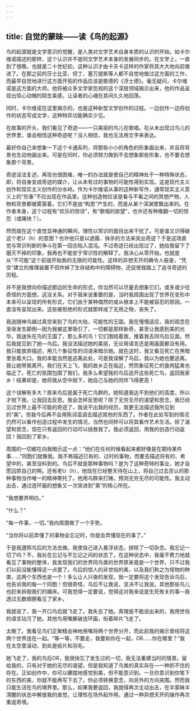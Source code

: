 ```yaml
---
---
---
```

title: 自觉的蒙昧——读《鸟的起源》
---




鸟的起源就是文学意识的觉醒，是人类对文学艺术自身本质的认识的开始。如卡尔维诺描述的那样，这个认识并不是同文学艺术本身的发展同步的。在文学上，一直到了很晚，也就是二十世纪初，这种认识才由卡夫卡这样的作家将其大大地向前推进了。在那之前的莎士比亚、但丁、塞万提斯等人都不自觉地做过这方面的工作，而最早自觉地进行这方面开拓的作品应该是歌德的《浮士德》。毫无疑问，卡尔维诺是这方面的大师。他将被众多文学家忽视的这个深层领域揭示出来，他的作品呈现出惊心动魄的陌生美感，让读者的心魂在其间久久地回荡。

同时，卡尔维诺在这里揭示的，也是这种新型文学创作的过程。一边创作一边将创作的状态写成文学，这种特异功能确实少见。

在故事的开头，我们看见了奇迹——一只美丽的鸟儿在歌唱。在从未出现过鸟儿的世界里，谁会相信这种奇迹呢？没人相信，我也无法用文字来表达。

最好你自己来想象一下这个卡通系列，将那些小小的角色的形象画出来，并且将背景也生动地画出来。可是在同时，你必须努力做到不去想象那些形象，也不要去想象那个背景。

奇迹没法复述，再现也很困难，唯一的办法就是使自己的精神处于一种特殊状态，即，将自身变成奇迹的媒介，让从未有过的事物的可能性得到实现。这是现代主义创作和现实主义创作的分水岭。作为卡尔维诺从事的这种新写作，通常现实主义意义上的“形象”不应出现在作品里。这种创造物应该是看与不看之间的冥想产物，人物和背景都被雾蒙着。它们不是由“构思”产生的，而是从某个深渊里飘出来的。在作者本身，这个过程有“欢乐的惊讶”，有“歌唱的欲望”，也许还有种推翻一切的惊恐（或痛快？）。

然而就在这个直觉显神通的瞬间，理性以常识的面目出来干扰了。可是谁又识得破这个老U（h）的意图？也许他只是以遮蔽、抹杀的方法来突出奇迹？于是这场直觉与常识判断的争斗在第一回合陷入混沌。不过奇迹已经出现过了，她给我留下了磨灭不掉的印象，我再也不能安于常识性的解释了。我决心从零开始，也就是从“不可能”这个前提开始我的无限的可能性。这样的异想天开的确令人振奋，“凭空”建立的推理装置不但炸掉了生存结构中的障碍物，还促使我踏上了追寻奇迹的历程。

并不是我想向你描述那边的生命的形式，你当然可以尽量去想象它们，或多或少往奇怪的方面想，这没关系。对于我来说重要的是，当时我周围出现了世界在变形中本来可以呈现的所有形式，它们由于某种偶然的或从根本上不能被容忍的原因，一直没有呈现出来。这些被拒绝的形式就那样成了无用之物，丧失了。

我追随神鸟越过真空来到了鸟的大陆，可能性的王国。我在慢慢适应，我的观念在渐渐发生颠倒—因为我被这里吸引了，一切都是那样新奇，甚至让我感到美的光华。我迷失在鸟的王国了，那么多的鸟！它们围绕着我，推着我去同鸟后见面。然后我就见到了她—鸟后。我没法描述她的美丽，无论用语言还是用画面都没有用。我只能放弃描述，用几个象征性的词语来暗示她。就在这时，我又看见死亡在黑暗里张着大口。我的本能当然是逃离此处，可是我误解了鸟后，我以为她也要逃离。我让她带我离开。我们在天上飞，我的故乡正在临近，然而象征死亡的食肉猛禽也临近了。死亡的氛围包围了我们，我多么希望我的鸟后逃开这些死亡鸟，返回我家乡！结果却是，她将我从空中抛下，她自己与她的同伴飞得更高！

这个误解有多大？原来鸟后是属于死亡鸟群的，她知道我达不到他们的高度，所以才抛下我，让我回去反思。我会怎样反思呢？除了无穷无尽的渴望和思念，我已经见过世界上最不可能的奇迹了，我说不出我的经历，我更无法描述我所见到的“美”。但我今后再不会用陈词滥调去描述其他的东西了。作者在此处写到的情况仍然可以看作创造过程中发生的情况，当然也同样可以将其看作艺术生活。除了渴望和思念，现在只有返回的行动可以拯救我了。我必须返回，用我的创造行动返回！我回到了家乡。

周围的一切都在向我暗示这一点：“他们在任何时候看起来都好像是在期待某件事……”同胞们就像我。我不再描述已有的、过时的事物，而要去描述将有的、希望中的，甚至没料到的。鸟后不就是那种事物吗？是为了这种奇特的事业，她才自愿囚禁自己的啊。还有老U（h），他现在已经整天待在山上，将自己过去否认的那种事物当作唯一的精神寄托了。他用鸟群来打赌，预测无穷无尽的可能性。我主动出击，通过连环画的想象又一次突进到“美”的核心所在。

“我想要弄明白。”

“什么？”

“每一件事，一切。”我向周围做了一个手势。

“当你将以前弄懂了的事物全忘记时，你就会弄懂现在的事了。”

于是我遵照鸟后的方法去做。我使自己进入悬浮状态，排除了一切杂念。我忘记一切了吗？不，我处在忘记与不忘记之间的状态了。在这种状态中，我毫不费力地就看见了事物的整体，我发现我们的世界同鸟类的世界原来竟是一个世界，只不过我们以前没能懂得这一点罢了。鸟后的惊人的非世俗的美，以及我们称之为怪物的种类，这两个东西也是一个！多么让人兴奋的发现，我一定要将这个发现告诉鸟后，也告诉我的每一个同胞！但很奇怪，鸟后不让我说，坚决不让我说。其他那些鸟儿也赶来拆毁我们的婚床。可我觉得一定要说，觉得这对我来说是生死攸关的事—我透过无数翅膀看见了家乡。

我就说了，我一开口鸟后就飞走了。我失去了她。真理是不能说出来的，我用世俗的语言玷污了她。其他鸟用嘴撕破连环画，衔着碎片飞走了。

太晚了。我看见鸟们正聚精会神地用嘴将两个世界分开，而此前我的揭示曾经将这两个世界连在一起。“等一等，不要走，我要和你在一起，OR……你在哪里？”我在太空里滚动，到处是纸片和羽毛。

她飞走了，我的鸟后OR，我很快忘了发生过的一切，我无法重建当时的情景。留给我的，只有对于她的无尽的渴望。但是我知道了鸟类的真实存在—一种抓不住的存在。正如创作中，你可以朦胧地感觉到美，但不能意识到。一旦你意识到你笔下的东西的美，你就不能再写下去了。你必须转换意念，向另外的方向突围。然而我只能生活在鸟的境界里。那么，如果我要返回，我就得再次主动出击，在半蒙昧半清醒的状态中解放我的直觉，让理性在场外起作用，通过一种异想天开的操作再次重返奇境。